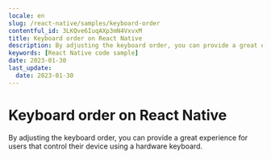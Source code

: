 ```yaml
---
locale: en
slug: /react-native/samples/keyboard-order
contentful_id: 3LKQve6IuqAXp3mN4VxvxM
title: Keyboard order on React Native
description: By adjusting the keyboard order, you can provide a great experience for users that control their device using a hardware keyboard.
keywords: [React Native code sample]
date: 2023-01-30
last_update:
  date: 2023-01-30
---
```


# Keyboard order on React Native

By adjusting the keyboard order, you can provide a great experience for users that control their device using a hardware keyboard.

<CodeSample id="keyboard-order" locale="en" platform="react native"/>
